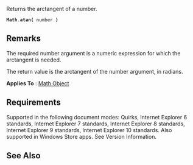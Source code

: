 Returns the arctangent of a number.

 '''Math'''.'''atan(''' number ''')'''

==Remarks==
The required number argument is a numeric expression for which the arctangent is needed.

The return value is the arctangent of the number argument, in radians.

'''Applies To''' : [[javascript/Math|Math Object]]


==Requirements==
Supported in the following document modes: Quirks, Internet Explorer 6 standards, Internet Explorer 7 standards, Internet Explorer 8 standards, Internet Explorer 9 standards, Internet Explorer 10 standards. Also supported in Windows Store apps. See Version Information.


==See Also==

              

              

              

              

              

              

              
